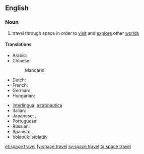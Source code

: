 ==English==

===Noun===
{{wikipedia|space exploration}}
{{en-noun|head=[[space]] [[travel]]|-}}

# travel through space in order to [[visit]] and [[explore]] other [[world]]s

====Translations====
{{trans-top|travel through space in order to visit and explore other worlds}}
* Arabic: {{t-|ar|الرحلات الفضائية|f|p|tr=al-riHlaat al-faDaa'íyya|sc=Arab}}
* Chinese:
*: Mandarin: {{t|cmn|太空旅行|tr=tàikōng lǚxíng|sc=Hani}}
* Dutch: {{t+|nl|ruimtevaart|f}}
* French: {{t-|fr|voyage d'espace|m}}
* German: {{t+|de|Raumfahrt|f}}
* Hungarian: {{t+|hu|űrrepülés}}
{{trans-mid}}
* [[Interlingua]]: [[astronautica]]
* Italian: {{t-|it|corsa di spazio|f}}
* Japanese: {{t-|ja|宇宙旅行|tr=うちゅうりょこう, uchū ryokō|sc=Jpan}}, {{t-|ja|スペーストラベル|tr=supēsutoraberu|sc=Jpan}}
* Portuguese: {{t-|pt|curso do espaço|m}}
* Russian: {{t-|ru|космическое путешествие|n|tr=kosmíčeskoje putešéstvije|sc=Cyrl}}
* Spanish: {{t-|es|viaje espacial|m}}, {{t-|es|recorrido de espacial|m}}
* [[Volapük]]: [[stelatäv]]
{{trans-bottom}}

[[et:space travel]]
[[fy:space travel]]
[[sv:space travel]]
[[ta:space travel]]